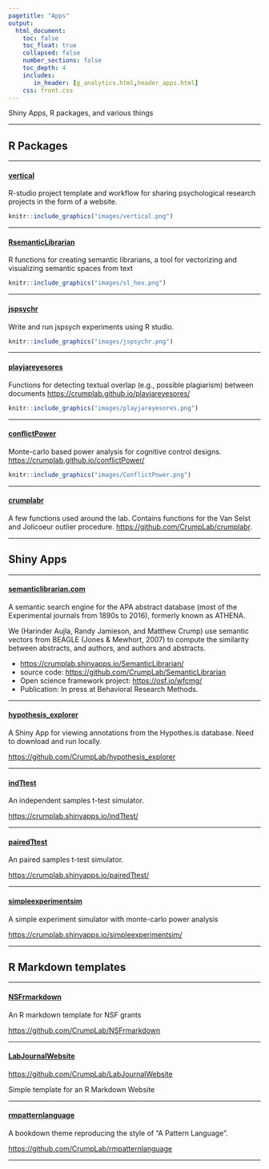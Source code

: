 ```yaml
---
pagetitle: "Apps"
output: 
  html_document:
    toc: false
    toc_float: true
    collapsed: false
    number_sections: false
    toc_depth: 4
    includes:
       in_header: [g_analytics.html,header_apps.html]
    css: front.css
---
```


Shiny Apps, R packages, and various things

---

## R Packages

----

<div class="row">
<div class="col-sm-9">

#### [vertical](https://crumplab.github.io/vertical/)

R-studio project template and workflow for sharing psychological research projects in the form of a website.

</div>
<div class="col-sm-3">
```r
knitr::include_graphics("images/vertical.png")
```
</div>
</div>

----

<div class="row">
<div class="col-sm-9">

#### [RsemanticLibrarian](https://crumplab.github.io/RsemanticLibrarian/)

R functions for creating semantic librarians, a tool for vectorizing and visualizing semantic spaces from text

</div>
<div class="col-sm-3">
```r
knitr::include_graphics("images/sl_hex.png")
```
</div>
</div>

----

<div class="row">
<div class="col-sm-9">

#### [jspsychr](https://crumplab.github.io/jspsychr/)

Write and run jspsych experiments using R studio.

</div>
<div class="col-sm-3">
```r
knitr::include_graphics("images/jspsychr.png")
```
</div>
</div>

----


<div class="row">
<div class="col-sm-9">

#### [playjareyesores](https://crumplab.github.io/playjareyesores/)

Functions for detecting textual overlap (e.g., possible plagiarism) between documents [https://crumplab.github.io/playjareyesores/](https://crumplab.github.io/playjareyesores/)

</div>
<div class="col-sm-3">
```r
knitr::include_graphics("images/playjareyesores.png")
```
</div>
</div>

----

<div class="row">
<div class="col-sm-9">

#### [conflictPower](https://crumplab.github.io/conflictPower/)

Monte-carlo based power analysis for cognitive control designs. [https://crumplab.github.io/conflictPower/](https://crumplab.github.io/conflictPower/)

</div>
<div class="col-sm-3">
```r
knitr::include_graphics("images/ConflictPower.png")
```
</div>
</div>

-----

#### [crumplabr](https://github.com/CrumpLab/crumplabr)

A few functions used around the lab. Contains functions for the Van Selst and Jolicoeur outlier procedure. [https://github.com/CrumpLab/crumplabr](https://github.com/CrumpLab/crumplabr).

-----

## Shiny Apps

-----

#### [semanticlibrarian.com](https://www.semanticlibrarian.com/)

A semantic search engine for the APA abstract database (most of the Experimental journals from 1890s to 2016), formerly known as ATHENA.

We (Harinder Aujla, Randy Jamieson, and Matthew Crump) use semantic vectors from BEAGLE (Jones & Mewhort, 2007) to compute the similarity between abstracts, and authors, and authors and abstracts.

- [https://crumplab.shinyapps.io/SemanticLibrarian/](https://crumplab.shinyapps.io/SemanticLibrarian/)
- source code: [https://github.com/CrumpLab/SemanticLibrarian](https://github.com/CrumpLab/SemanticLibrarian)
- Open science framework project: [https://osf.io/wfcmg/](https://osf.io/wfcmg/)
- Publication: In press at Behavioral Research Methods.

-----

#### [hypothesis_explorer](hypothesis_explorer)

A Shiny App for viewing annotations from the Hypothes.is database. Need to download and run locally.

[https://github.com/CrumpLab/hypothesis_explorer](https://github.com/CrumpLab/hypothesis_explorer)

-----

#### [indTtest](https://crumplab.shinyapps.io/indTtest/)

An independent samples t-test simulator.

[https://crumplab.shinyapps.io/indTtest/](https://crumplab.shinyapps.io/indTtest/)

-----

#### [pairedTtest](https://crumplab.shinyapps.io/pairedTtest/)

An paired samples t-test simulator.

[https://crumplab.shinyapps.io/pairedTtest/](https://crumplab.shinyapps.io/pairedTtest/)

-----

#### [simpleexperimentsim](https://crumplab.shinyapps.io/simpleexperimentsim/)

A simple experiment simulator with monte-carlo power analysis

[https://crumplab.shinyapps.io/simpleexperimentsim/](https://crumplab.shinyapps.io/simpleexperimentsim/)


-----

## R Markdown templates

-----

#### [NSFrmarkdown](https://github.com/CrumpLab/NSFrmarkdown)

An R markdown template for NSF grants

[https://github.com/CrumpLab/NSFrmarkdown](https://github.com/CrumpLab/NSFrmarkdown)

-----

#### [LabJournalWebsite](https://github.com/CrumpLab/LabJournalWebsite)

[https://github.com/CrumpLab/LabJournalWebsite](https://github.com/CrumpLab/LabJournalWebsite)

Simple template for an R Markdown Website

-----

#### [rmpatternlanguage](https://github.com/CrumpLab/rmpatternlanguage)

A bookdown theme reproducing the style of "A Pattern Language".

[https://github.com/CrumpLab/rmpatternlanguage](https://github.com/CrumpLab/rmpatternlanguage)


-----








